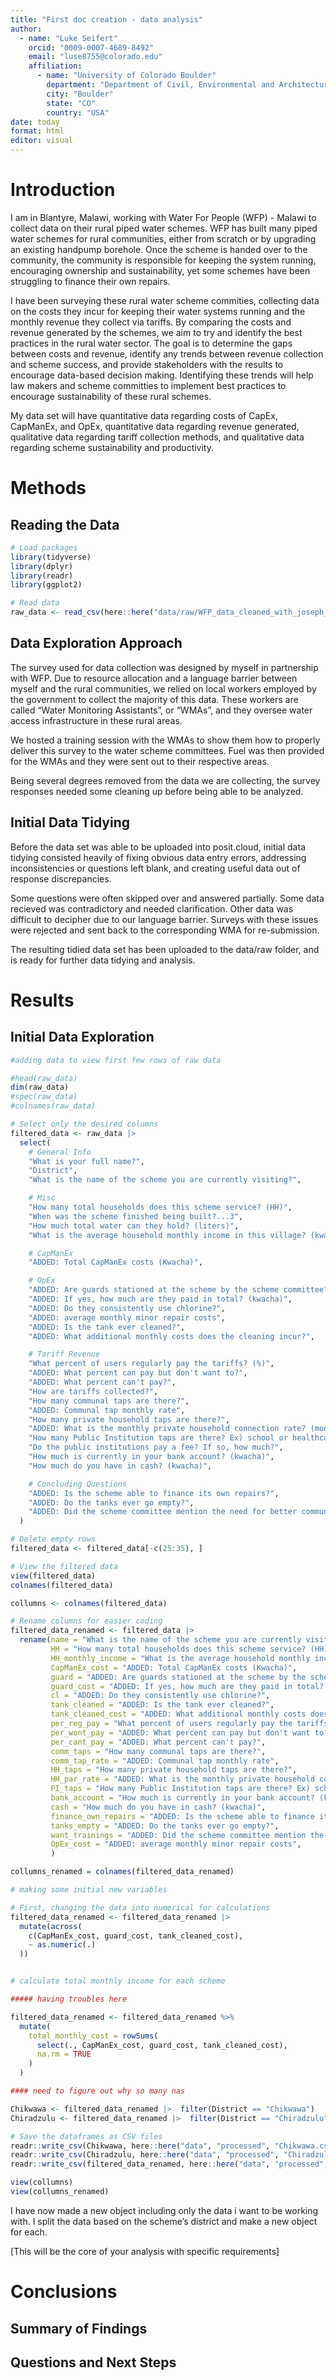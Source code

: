 ```yaml
---
title: "First doc creation - data analysis"
author:
  - name: "Luke Seifert"
    orcid: "0009-0007-4689-8492"
    email: "luse8755@colorado.edu"
    affiliation:
      - name: "University of Colorado Boulder"
        department: "Department of Civil, Environmental and Architectural Engineering"
        city: "Boulder"
        state: "CO"
        country: "USA"
date: today
format: html
editor: visual
---
```


# Introduction

I am in Blantyre, Malawi, working with Water For People (WFP) - Malawi to collect data on their rural piped water schemes. WFP has built many piped water schemes for rural communities, either from scratch or by upgrading an existing handpump borehole. Once the scheme is handed over to the community, the community is responsible for keeping the system running, encouraging ownership and sustainability, yet some schemes have been struggling to finance their own repairs.

I have been surveying these rural water scheme commities, collecting data on the costs they incur for keeping their water systems running and the monthly revenue they collect via tariffs. By comparing the costs and revenue generated by the schemes, we aim to try and identify the best practices in the rural water sector. The goal is to determine the gaps between costs and revenue, identify any trends between revenue collection and scheme success, and provide stakeholders with the results to encourage data-based decision making. Identifying these trends will help law makers and scheme committies to implement best practices to encourage sustainability of these rural schemes.

My data set will have quantitative data regarding costs of CapEx, CapManEx, and OpEx, quantitative data regarding revenue generated, qualitative data regarding tariff collection methods, and qualitative data regarding scheme sustainability and productivity.

# Methods

## Reading the Data

```r

# Load packages
library(tidyverse)
library(dplyr)
library(readr)
library(ggplot2)

# Read data
raw_data <- read_csv(here::here("data/raw/WFP_data_cleaned_with_joseph_7_9.csv"))
```

## Data Exploration Approach

The survey used for data collection was designed by myself in partnership with WFP. Due to resource allocation and a language barrier between myself and the rural communities, we relied on local workers employed by the government to collect the majority of this data. These workers are called "Water Monitoring Assistants", or "WMAs", and they oversee water access infrastructure in these rural areas.

We hosted a training session with the WMAs to show them how to properly deliver this survey to the water scheme committees. Fuel was then provided for the WMAs and they were sent out to their respective areas.

Being several degrees removed from the data we are collecting, the survey responses needed some cleaning up before being able to be analyzed.

## Initial Data Tidying

Before the data set was able to be uploaded into posit.cloud, initial data tidying consisted heavily of fixing obvious data entry errors, addressing inconsistencies or questions left blank, and creating useful data out of response discrepancies.

Some questions were often skipped over and answered partially. Some data recieved was contradictory and needed clarification. Other data was difficult to decipher due to our language barrier. Surveys with these issues were rejected and sent back to the corresponding WMA for re-submission.

The resulting tidied data set has been uploaded to the data/raw folder, and is ready for further data tidying and analysis.

# Results

## Initial Data Exploration

```r

#adding data to view first few rows of raw data

#head(raw_data)
dim(raw_data)
#spec(raw_data)
#colnames(raw_data)
```

```r
# Select only the desired columns
filtered_data <- raw_data |> 
  select(
    # General Info
    "What is your full name?",
    "District",
    "What is the name of the scheme you are currently visiting?",

    # Misc
    "How many total households does this scheme service? (HH)",
    "When was the scheme finished being built?...3",
    "How much total water can they hold? (liters)",
    "What is the average household monthly income in this village? (kwacha)",

    # CapManEx
    "ADDED: Total CapManEx costs (Kwacha)",

    # OpEx
    "ADDED: Are guards stationed at the scheme by the scheme committee?",
    "ADDED: If yes, how much are they paid in total? (kwacha)",
    "ADDED: Do they consistently use chlorine?",
    "ADDED: average monthly minor repair costs",
    "ADDED: Is the tank ever cleaned?",
    "ADDED: What additional monthly costs does the cleaning incur?",

    # Tariff Revenue
    "What percent of users regularly pay the tariffs? (%)",
    "ADDED: What percent can pay but don't want to?",
    "ADDED: What percent can't pay?",
    "How are tariffs collected?",
    "How many communal taps are there?",
    "ADDED: Communal tap monthly rate",
    "How many private household taps are there?",
    "ADDED: What is the monthly private household connection rate? (monthly kwacha)",
    "How many Public Institution taps are there? Ex) school or healthcare facility",
    "Do the public institutions pay a fee? If so, how much?",
    "How much is currently in your bank account? (kwacha)",
    "How much do you have in cash? (kwacha)",

    # Concluding Questions
    "ADDED: Is the scheme able to finance its own repairs?",
    "ADDED: Do the tanks ever go empty?",
    "ADDED: Did the scheme committee mention the need for better community engagement or more trainings?"
  )

# Delete empty rows
filtered_data <- filtered_data[-c(25:35), ]

# View the filtered data
view(filtered_data)
colnames(filtered_data)

```

```r

collumns <- colnames(filtered_data)

# Rename columns for easier coding
filtered_data_renamed <- filtered_data |> 
  rename(name = "What is the name of the scheme you are currently visiting?",
         HH = "How many total households does this scheme service? (HH)",
         HH_monthly_income = "What is the average household monthly income in this village? (kwacha)",
         CapManEx_cost = "ADDED: Total CapManEx costs (Kwacha)",
         guard = "ADDED: Are guards stationed at the scheme by the scheme committee?", 
         guard_cost = "ADDED: If yes, how much are they paid in total? (kwacha)",
         cl = "ADDED: Do they consistently use chlorine?",
         tank_cleaned = "ADDED: Is the tank ever cleaned?",
         tank_cleaned_cost = "ADDED: What additional monthly costs does the cleaning incur?",
         per_reg_pay = "What percent of users regularly pay the tariffs? (%)",
         per_wont_pay = "ADDED: What percent can pay but don't want to?",
         per_cant_pay = "ADDED: What percent can't pay?",
         comm_taps = "How many communal taps are there?",
         comm_tap_rate = "ADDED: Communal tap monthly rate",
         HH_taps = "How many private household taps are there?",
         HH_par_rate = "ADDED: What is the monthly private household connection rate? (monthly kwacha)",
         PI_taps = "How many Public Institution taps are there? Ex) school or healthcare facility",
         bank_account = "How much is currently in your bank account? (kwacha)",
         cash = "How much do you have in cash? (kwacha)",
         finance_own_repairs = "ADDED: Is the scheme able to finance its own repairs?",
         tanks_empty = "ADDED: Do the tanks ever go empty?",
         want_trainings = "ADDED: Did the scheme committee mention the need for better community engagement or more trainings?",
         OpEx_cost = "ADDED: average monthly minor repair costs",
         )

collumns_renamed = colnames(filtered_data_renamed)


```

```r
# making some initial new variables

# First, changing the data into numerical for calculations
filtered_data_renamed <- filtered_data_renamed |> 
  mutate(across(
    c(CapManEx_cost, guard_cost, tank_cleaned_cost),
    ~ as.numeric(.)
  ))


# calculate total monthly income for each scheme

##### having troubles here

filtered_data_renamed <- filtered_data_renamed %>%
  mutate(
    total_monthly_cost = rowSums(
      select(., CapManEx_cost, guard_cost, tank_cleaned_cost),
      na.rm = TRUE
    )
  )

#### need to figure out why so many nas
```

```r
Chikwawa <- filtered_data_renamed |>  filter(District == "Chikwawa")
Chiradzulu <- filtered_data_renamed |>  filter(District == "Chiradzulu")

# Save the dataframes as CSV files
readr::write_csv(Chikwawa, here::here("data", "processed", "Chikwawa.csv"))
readr::write_csv(Chiradzulu, here::here("data", "processed", "Chiradzulu.csv"))
readr::write_csv(filtered_data_renamed, here::here("data", "processed", "filtered_data_renamed.csv"))

view(collumns)
view(collumns_renamed)
```

I have now made a new object including only the data i want to be working with. I split the data based on the scheme's district and make a new object for each.

\[This will be the core of your analysis with specific requirements\]

# Conclusions

## Summary of Findings

## Questions and Next Steps
